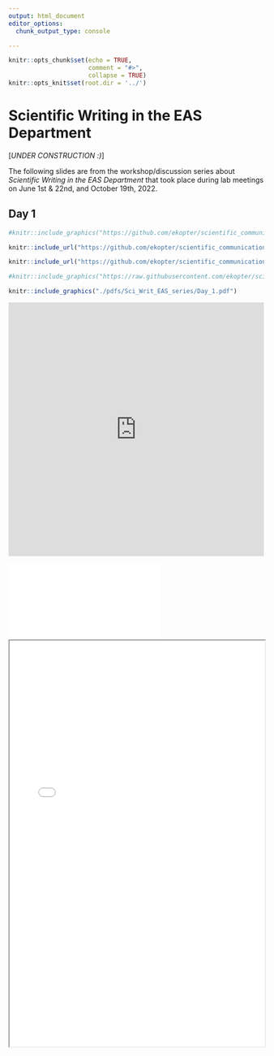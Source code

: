 ```yaml
---
output: html_document
editor_options:
  chunk_output_type: console

---
```


```r
knitr::opts_chunk$set(echo = TRUE,
                      comment = "#>",
                      collapse = TRUE)
knitr::opts_knit$set(root.dir = '../')
```


# Scientific Writing in the EAS Department {.unlisted .unnumbered #EASslides}

[*UNDER CONSTRUCTION :)*]

The following slides are from the workshop/discussion series about *Scientific Writing in the EAS Department* that took place during lab meetings on June 1st & 22nd, and October 19th, 2022. 


## Day 1 {-}

```r
#knitr::include_graphics("https://github.com/ekopter/scientific_communication_support_website/blob/main/pdfs/Sci_Writ_EAS_series/Day_1.pdf")
```

```r
knitr::include_url("https://github.com/ekopter/scientific_communication_support_website/blob/main/pdfs/Sci_Writ_EAS_series/Day_1.pdf")
```

```r
knitr::include_url("https://github.com/ekopter/scientific_communication_support_website/blob/main/pdfs/Sci_Writ_EAS_series/Day_1")
```
```r
#knitr::include_graphics("https://raw.githubusercontent.com/ekopter/scientific_communication_support_website/ef6976663560a8876acb466136f42bf8c6a546e5/pdfs/Sci_Writ_EAS_series/Day_1.pdf")
```

```r
knitr::include_graphics("./pdfs/Sci_Writ_EAS_series/Day_1.pdf")
```



![Day 1; 01 June](https://github.com/ekopter/scientific_communication_support_website/blob/main/pdfs/Sci_Writ_EAS_series/Day_1.pdf){width=100% height=500px}\

<object data="./pdfs/Sci_Writ_EAS_series/Day_1.pdf" type="application/pdf" width="100%">
</object>

<embed src="./pdfs/Sci_Writ_EAS_series/Day_1.pdf" type="application/pdf">

<iframe width="100%" height="800" src="./pdfs/Sci_Writ_EAS_series/Day_1.pdf">

<iframe width="100%" height="800" src="https://github.com/ekopter/scientific_communication_support_website/blob/main/pdfs/Sci_Writ_EAS_series/Day_1.pdf">


<!-- ![Day 1; 01 June](https://github.com/ekopter/scientific_communication_support_website/blob/ae124975a0ab683355bc78a1f1a8f915ecafcfad/pdfs/Sci_Writ_EAS_series/Day%201.pdf){width=100% height=500px}\ -->


<!-- "https://raw.githubusercontent.com/ekopter/scientific_communication_support_website/5206927edfe7f611cf7fc701af760af0b2529d97/pdfs/Sci_Writ_EAS_series/Day%201.pdf"  -->

```r
xfun::embed_file("vignettes/Sci_Writ_EAS_series/Day 1.pdf")
```

## Day 2 {-}

![Day 2; 22 June](/Users/aashbury/Documents/scientific_communication_support_website/vignettes/Sci_Writ_EAS_series/Day 2.pdf){width=100% height=500px}\

## Day 1 and 2 Group Input {-}

![Day 1&2 Group input; 01 & 22 June](/Users/aashbury/Documents/scientific_communication_support_website/vignettes/Sci_Writ_EAS_series/Day 1 group input.pdf){width=100% height=500px}

## Day 3 {-}

![Day 3; 19 Oct](/Users/aashbury/Documents/scientific_communication_support_website/vignettes/Sci_Writ_EAS_series/Day 3.pdf){width=100% height=500px}

[Back to Blog main page](#blog_main)